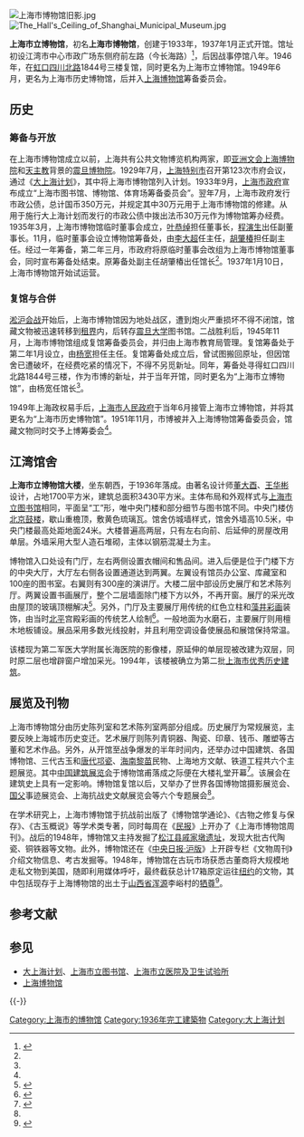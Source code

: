 {{Coord|31|18|39|N|121|31|25|E|display=title}}
{{Infobox Modern Building
|image             = Shanghai City Museum.jpg
|caption           = 上海市博物馆江湾大楼
|name              = 上海市立博物馆
|location_town     = 上海
|location_country  = {{CHN}}
|owner= [[中国人民解放军第二军医大学第一附属医院|中国人民解放军第二军医大学第一附属医院]]
|architect         = [[董大酉|董大酉]]、[[王华彬|王华彬]]
|client            = 张裕泰和记营造厂
|construction_start_date= 1934年
|completion_date   = 1936年3月
|cost              = 
|style             = 中国传统主义风格
}}

{{文物保护单位
| 级别 = 省级
| 省区市 = 上海市
| 名称 = “大上海计划”公共建筑群<br>旧上海市博物馆
| 图片 = [[File:A_picture_from_China_every_day_209.jpg|250px]]
| 编号 = 8-86
| 分类 = 近现代重要史迹及代表性建筑
| 时代 = 1936年
| 所在 = [[上海市|上海市]][[杨浦区|杨浦区]]
| 登录 = 2014年4月4日
}}

{{上海市优秀历史建筑 |
省区市 = 上海市 |
名称 = 上海市立博物馆 |
编号 = 2-12 |
时代 = 1936年 |
所在 = [[上海市|上海市]][[杨浦区|杨浦区]] |
公布 = 1994年 |
}}

[[File:上海市博物馆旧影.jpg|thumb]]
[[File:The_Hall's_Ceiling_of_Shanghai_Municipal_Museum.jpg|thumb]]

'''上海市立博物馆'''，初名'''上海市博物馆'''，创建于1933年，1937年1月正式开馆。馆址初设江湾市中心市政广场东侧府前左路（今长海路）<ref name="st">{{cite web| title =上海文物博物馆志>>第二编博物馆事业>>第一章博物馆纪念馆陈列馆>>第一节博物馆| publisher =上海地方志办公室| url =http://www.shtong.gov.cn/newsite/node2/node2245/node4467/node20490/node20492/node63796/userobject1ai16055.html| accessdate =2012-02-28| language =zh| deadurl =yes| archiveurl =https://web.archive.org/web/20120101173212/http://www.shtong.gov.cn/newsite/node2/node2245/node4467/node20490/node20492/node63796/userobject1ai16055.html| archivedate =2012-01-01}}</ref>，后因战事停馆八年。1946年，在[[虹口|虹口]][[四川北路|四川北路]]1844号三楼复馆，同时更名为上海市立博物馆。1949年6月，更名为上海市历史博物馆，后并入[[上海博物馆|上海博物馆]]筹备委员会。

==历史==
===筹备与开放===
在上海市博物馆成立以前，上海共有公共文物博览机构两家，即[[英国皇家亚洲文会北中国支会|亚洲文会]][[亚洲文会上海博物院|上海博物院]]和[[天主教|天主教]]背景的[[震旦博物院|震旦博物院]]。1929年7月，[[上海特别市|上海特别市]]召开第123次市府会议，通过《[[大上海计划|大上海计划]]》，其中将上海市博物馆列入计划。1933年9月，[[上海市政府|上海市政府]]宣布成立“上海市图书馆、博物馆、体育场筹备委员会”。翌年7月，上海市政府发行市政公债，总计国币350万元，并规定其中30万元用于上海市博物馆的修建。从用于施行大上海计划而发行的市政公债中拨出法币30万元作为博物馆筹办经费。1935年3月，上海市博物馆临时董事会成立，[[叶恭绰|叶恭绰]]担任董事长，[[程演生|程演生]]出任副董事长。11月，临时董事会设立博物馆筹备处，由[[李大超|李大超]]任主任，[[胡肇椿|胡肇椿]]担任副主任。经过一年筹备，第二年三月，市政府将原临时董事会改组为上海市博物馆董事会，同时宣布筹备处结束。原筹备处副主任胡肇椿出任馆长<ref name="st"/>。1937年1月10日，上海市博物馆开始试运营。

===复馆与合併===
[[淞沪会战|淞沪会战]]开始后，上海市博物馆因为地处战区，遭到炮火严重损坏不得不闭馆，馆藏文物被迅速转移到[[上海公共租界|租界]]内，后转存[[震旦大学|震旦大学]]图书馆。二战胜利后，1945年11月，上海市博物馆组成复馆筹备委员会，并归由上海市教育局管理。复馆筹备处于第二年1月设立，由[[杨宽|杨宽]]担任主任。复馆筹备处成立后，曾试图搬回原址，但因馆舍已遭破坏，在经费吃紧的情况下，不得不另觅新址。同年，筹备处寻得虹口四川北路1844号三楼，作为市博的新址，并于当年开馆，同时更名为“上海市立博物馆”，由杨宽任馆长<ref name="st"/>。

1949年上海政权易手后，[[上海市人民政府|上海市人民政府]]于当年6月接管上海市立博物馆，并将其更名为“上海市历史博物馆”。1951年11月，市博被并入上海博物馆筹备委员会，馆藏文物同时交予上博筹委会<ref name="st"/>。

==江湾馆舍==
'''上海市立博物馆大楼'''，坐东朝西，于1936年落成。由著名设计师[[董大酉|董大酉]]、[[王华彬|王华彬]]设计，占地1700平方米，建筑总面积3430平方米。主体布局和外观样式与[[上海市立图书馆|上海市立图书馆]]相同，平面呈“工”形，唯中央门楼和部分细节与图书馆不同。中央门楼仿[[北京钟鼓楼|北京鼓楼]]，歇山重檐顶，敷黄色琉璃瓦。馆舍仿城墙样式，馆舍外墙高10.5米，中央门楼最高处距地面24米。大楼普遍高两层，只有左右向前、后延伸的房屋改用单层。外墙采用大型人造石堆砌，主体以钢筋混凝土为主。

博物馆入口处设有门厅，左右两侧设置衣帽间和售品间。进入后便是位于门楼下方的中央大厅，大厅左右侧各设置通道达到两翼。左翼设有馆员办公室、库藏室和100座的图书室。右翼则有300座的演讲厅。大楼二层中部设历史展厅和艺术陈列厅。两翼设置书画展厅，整个二层墙面除门楼下方以外，不再开窗。展厅的采光改由屋顶的玻璃顶棚解决<ref>{{cite web | title = 旧上海市立博物馆 | publisher = 上海近代文献馆 | date = 2009-05-06 | url = http://www.yplib.org.cn/structure/jdsh/xx_73402_1.htm | accessdate = 2011-02-28 | language = zh | deadurl = yes | archiveurl = https://archive.is/20120918164948/http://www.yplib.org.cn/structure/jdsh/xx_73402_1.htm | archivedate = 2012-09-18 }}</ref>。另外，门厅及主要展厅用传统的红色立柱和[[藻井|藻井]][[彩画|彩画]]装饰，由当时[[北平|北平]]宫殿彩画的传统艺人绘制<ref>{{cite web | title = 翔鹰路800号（二军大内） | publisher = 上海近代文献馆 | date = 2011-09-02 | url = http://www.yplib.org.cn/structure/jdsh/xx_105736_1.htm | accessdate = 2011-02-28 | language = zh | deadurl = yes | archiveurl = https://archive.is/20121130162941/http://www.yplib.org.cn/structure/jdsh/xx_105736_1.htm | archivedate = 2012-11-30 }}</ref>。一般地面为水磨石，主要展厅则用檀木地板铺设。展品采用多数光线投射，并且利用空调设备使展品和展馆保持常温。

该楼现为第二军医大学附属长海医院的影像楼，原延伸的单层现被改建为双层，同时原二层也增辟窗户增加采光。1994年，该楼被确立为第二批[[上海市优秀历史建筑|上海市优秀历史建筑]]。

==展览及刊物==
上海市博物馆分由历史陈列室和艺术陈列室两部分组成。历史展厅为常规展览，主要反映上海城市历史变迁。艺术展厅则陈列青铜器、陶瓷、印章、钱币、雕塑等古董和艺术作品。另外，从开馆至战争爆发的半年时间内，还举办过中国建筑、各国博物馆、三代古玉和[[唐代|唐代]][[邛瓷|邛瓷]]、[[海南|海南]][[黎族|黎苗]]民物、上海地方文献、铁道工程共六个主题展览。其中[[中国建筑展览会|中国建筑展览会]]于博物馆甫落成之际便在大楼礼堂开幕<ref>{{cite web | title = 首届中国建筑展览会 | publisher = 上海近代文献馆 | date = 2009-03-31 | url = http://www.yplib.org.cn/structure/jdsh/hfms/jq_77410_1.htm | accessdate = 2012-02-28 | language = zh | deadurl = yes | archiveurl = https://web.archive.org/web/20100615011146/http://www.yplib.org.cn/structure/jdsh/hfms/jq_77410_1.htm | archivedate = 2010-06-15 }}</ref>。该展会在建筑史上具有一定影响。博物馆复馆以后，又举办了世界各国博物馆摄影展览会、[[孙中山|国父]]事迹展览会、上海抗战史文献展览会等六个专题展会<ref name="st"/>。

在学术研究上，上海市博物馆于抗战前出版了《博物馆学通论》、《古物之修复与保存》、《古玉概说》等学术类专著，同时每周在《[[民报|民报]]》上开办了《上海市博物馆周刊》。战后的1948年，博物馆又主持发掘了[[松江县|松江县]][[戚家墩遗址|戚家墩遗址]]，发现大批古代陶瓷、铜铁器等文物。此外，博物馆还在《[[中央日报|中央日报·沪版]]》上开辟专栏《文物周刊》介绍文物信息、考古发掘等。1948年，博物馆在古玩市场获悉古董商将大规模地走私文物到美国，随即利用媒体呼吁，最终截获总计17箱原定运往[[纽约|纽约]]的文物，其中包括现存于上海博物馆的出土于[[山西省|山西省]][[浑源|浑源]]李峪村的[[牺尊|牺尊]]<ref>{{cite web | title = 浑源牺尊漂泊记 | publisher = 新华网·山西频道 | date = 2009-09-03 | url = http://www.sx.xinhuanet.com/lyrx/2009-09/03/content_17594411_1.htm | accessdate = 2011-02-13 | language = zh | deadurl = yes | archiveurl = https://archive.is/20130105100852/http://www.sx.xinhuanet.com/lyrx/2009-09/03/content_17594411_1.htm | archivedate = 2013-01-05 }}</ref>。

==参考文献==
{{Reflist}}

==参见==
*[[大上海计划|大上海计划]]、[[上海市立图书馆|上海市立图书馆]]、[[旧上海市市立医院|上海市立医院及卫生试验所]]
*[[上海博物馆|上海博物馆]]

{{-}}
{{上海市文物保护单位}}
{{上海市第二批优秀历史建筑}}

[[Category:上海市的博物馆|Category:上海市的博物馆]]
[[Category:1936年完工建築物|Category:1936年完工建築物]]
[[Category:大上海计划|Category:大上海计划]]